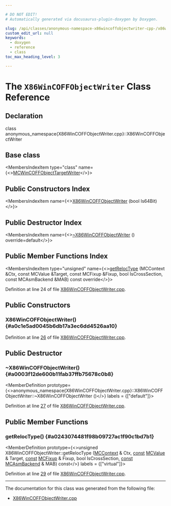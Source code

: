 ```yaml
---

# DO NOT EDIT!
# Automatically generated via docusaurus-plugin-doxygen by Doxygen.

slug: /api/classes/anonymous-namespace-x86wincoffobjectwriter-cpp-/x86wincoffobjectwriter
custom_edit_url: null
keywords:
  - doxygen
  - reference
  - class
toc_max_heading_level: 3

---
```





# The `X86WinCOFFObjectWriter` Class Reference

<DoxygenPage pluginConfig={pluginConfig}>



## Declaration

<CodeBlock>class anonymous_namespace{X86WinCOFFObjectWriter.cpp}::X86WinCOFFObjectWriter</CodeBlock>

## Base class

<MembersIndex>

<MembersIndexItem
  type="class"
  name={<><a href="/docs/api/classes/llvm/mcwincoffobjecttargetwriter">MCWinCOFFObjectTargetWriter</a></>}>
</MembersIndexItem>

</MembersIndex>

## Public Constructors Index

<MembersIndex>

<MembersIndexItem
  name={<><a href="#a0c1e5ad0045b6db17a3ec6dd4526aa10">X86WinCOFFObjectWriter</a> (bool Is64Bit)</>}>
</MembersIndexItem>

</MembersIndex>

## Public Destructor Index

<MembersIndex>

<MembersIndexItem
  name={<><a href="#a0003f12de600b11fab37ffb75678c0b8">~X86WinCOFFObjectWriter</a> () override=default</>}>
</MembersIndexItem>

</MembersIndex>

## Public Member Functions Index

<MembersIndex>

<MembersIndexItem
  type="unsigned"
  name={<><a href="#a0243074481f98b09727ac1f90c1bd7b1">getRelocType</a> (MCContext &amp;Ctx, const MCValue &amp;Target, const MCFixup &amp;Fixup, bool IsCrossSection, const MCAsmBackend &amp;MAB) const override</>}>
</MembersIndexItem>

</MembersIndex>


Definition at line 24 of file <a href="/docs/api/files/lib/lib/target/lib/target/x86/lib/target/x86/mctargetdesc/x86wincoffobjectwriter-cpp">X86WinCOFFObjectWriter.cpp</a>.

<SectionDefinition>

## Public Constructors

### X86WinCOFFObjectWriter() {#a0c1e5ad0045b6db17a3ec6dd4526aa10}

<MemberDefinition
  prototype="X86WinCOFFObjectWriter::X86WinCOFFObjectWriter (bool Is64Bit)">

Definition at line <a href="/docs/api/files/lib/lib/target/lib/target/x86/lib/target/x86/mctargetdesc/x86wincoffobjectwriter-cpp/#l00026">26</a> of file <a href="/docs/api/files/lib/lib/target/lib/target/x86/lib/target/x86/mctargetdesc/x86wincoffobjectwriter-cpp">X86WinCOFFObjectWriter.cpp</a>.
</MemberDefinition>

</SectionDefinition>

<SectionDefinition>

## Public Destructor

### ~X86WinCOFFObjectWriter() {#a0003f12de600b11fab37ffb75678c0b8}

<MemberDefinition
  prototype={<>anonymous&#95;namespace&#123;X86WinCOFFObjectWriter.cpp&#125;::X86WinCOFFObjectWriter::~X86WinCOFFObjectWriter ()</>}
  labels = {["default"]}>

Definition at line <a href="/docs/api/files/lib/lib/target/lib/target/x86/lib/target/x86/mctargetdesc/x86wincoffobjectwriter-cpp/#l00027">27</a> of file <a href="/docs/api/files/lib/lib/target/lib/target/x86/lib/target/x86/mctargetdesc/x86wincoffobjectwriter-cpp">X86WinCOFFObjectWriter.cpp</a>.
</MemberDefinition>

</SectionDefinition>

<SectionDefinition>

## Public Member Functions

### getRelocType() {#a0243074481f98b09727ac1f90c1bd7b1}

<MemberDefinition
  prototype={<>unsigned X86WinCOFFObjectWriter::getRelocType (<a href="/docs/api/classes/llvm/mccontext">MCContext</a> &amp; Ctx, <a href="/docs/api/files/lib/lib/target/lib/target/aarch64/aarch64promoteconstant-cpp/#a90f8350fecae261c25be85d38b451bff">const</a> <a href="/docs/api/classes/llvm/mcvalue">MCValue</a> &amp; Target, <a href="/docs/api/files/lib/lib/target/lib/target/aarch64/aarch64promoteconstant-cpp/#a90f8350fecae261c25be85d38b451bff">const</a> <a href="/docs/api/classes/llvm/mcfixup">MCFixup</a> &amp; Fixup, bool IsCrossSection, <a href="/docs/api/files/lib/lib/target/lib/target/aarch64/aarch64promoteconstant-cpp/#a90f8350fecae261c25be85d38b451bff">const</a> <a href="/docs/api/classes/llvm/mcasmbackend">MCAsmBackend</a> &amp; MAB) const</>}
  labels = {["virtual"]}>

Definition at line <a href="/docs/api/files/lib/lib/target/lib/target/x86/lib/target/x86/mctargetdesc/x86wincoffobjectwriter-cpp/#l00029">29</a> of file <a href="/docs/api/files/lib/lib/target/lib/target/x86/lib/target/x86/mctargetdesc/x86wincoffobjectwriter-cpp">X86WinCOFFObjectWriter.cpp</a>.
</MemberDefinition>

</SectionDefinition>

<hr/>

The documentation for this class was generated from the following file:

<ul>
<li><a href="/docs/api/files/lib/lib/target/lib/target/x86/lib/target/x86/mctargetdesc/x86wincoffobjectwriter-cpp">X86WinCOFFObjectWriter.cpp</a></li>
</ul>

</DoxygenPage>
